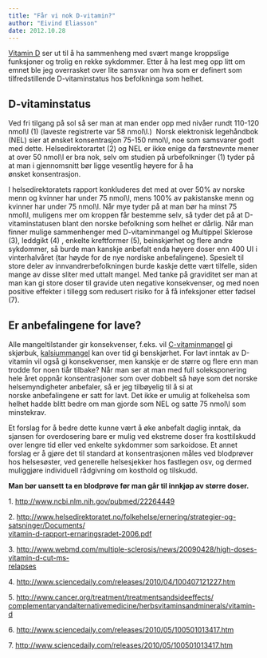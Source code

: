 ```yaml
---
title: "Får vi nok D-vitamin?"
author: "Eivind Eliasson"
date: 2012.10.28
---
```


[Vitamin D](http://www.friskogfunksjonell.no/d-vitamin/ "D-vitamin") ser ut til å ha sammenheng med svært mange kroppslige funksjoner og trolig en rekke sykdommer. Etter å ha lest meg opp litt om emnet ble jeg overrasket over lite samsvar om hva som er definert som tilfredstillende D-vitaminstatus hos befolkninga som helhet.

## D-vitaminstatus

Ved fri tilgang på sol så ser man at man ender opp med nivåer rundt 110-120 nmol\\l (1) (laveste registrerte var 58 nmol\\l.)  Norsk elektronisk legehåndbok (NEL) sier at ønsket konsentrasjon 75-150 nmol\\l, noe som samsvarer godt med dette. Helsedirektorartet (2) og NEL er ikke enige da førstnevnte mener at over 50 nmol\\l er bra nok, selv om studien på urbefolkninger (1) tyder på at man i gjennomsnitt bør ligge vesentlig høyere for å ha ønsket konsentrasjon.

I helsedirektoratets rapport konkluderes det med at over 50% av norske menn og kvinner har under 75 nmol\\l, mens 100% av pakistanske menn og kvinner har under 75 nmol\\l. Når mye tyder på at man bør ha minst 75 nmol\\l, muligens mer om kroppen får bestemme selv, så tyder det på at D-vitaminstatusen blant den norske befolkning som helhet er dårlig. Når man finner mulige sammenhenger med D-vitaminmangel og Multippel Sklerose (3), leddgikt (4) , enkelte kreftformer (5), beinskjørhet og flere andre sykdommer, så burde man kanskje anbefalt enda høyere doser enn 400 UI i vinterhalvåret (tar høyde for de nye nordiske anbefalingene). Spesielt til store deler av innvandrerbefolkningen burde kaskje dette vært tilfelle, siden mange av disse sliter med uttalt mangel. Med tanke på graviditet ser man at man kan gi store doser til gravide uten negative konsekvenser, og med noen positive effekter i tillegg som redusert risiko for å få infeksjoner etter fødsel (7).

## Er anbefalingene for lave?

Alle mangeltilstander gir konsekvenser, f.eks. vil [C-vitaminmangel](http://www.friskogfunksjonell.no/c-vitamin/ "C-vitamin") gi skjørbuk, [kalsiummangel](http://www.friskogfunksjonell.no/kalsium/ "Kalsium") kan over tid gi benskjørhet. For lavt inntak av D-vitamin vil også gi konsekvenser, men kanskje er de større og flere enn man trodde for noen tiår tilbake? Når man ser at man med full soleksponering hele året oppnår konsentrasjoner som over dobbelt så høye som det norske helsemyndigheter anbefaler, så er jeg tilbøyelig til å si at norske anbefalingene er satt for lavt. Det ikke er umulig at folkehelsa som helhet hadde blitt bedre om man gjorde som NEL og satte 75 nmol\\l som minstekrav.

Et forslag for å bedre dette kunne vært å øke anbefalt daglig inntak, da sjansen for overdosering bare er mulig ved ekstreme doser fra kosttilskudd over lengre tid eller ved enkelte sykdommer som sarkoidose. Et annet forslag er å gjøre det til standard at konsentrasjonen måles ved blodprøver hos helsesøster, ved generelle helsesjekker hos fastlegen osv, og dermed muliggjøre individuell rådgivning om kosthold og tilskudd.

**Man bør uansett ta en blodprøve før man går til innkjøp av større doser.**

1\. <http://www.ncbi.nlm.nih.gov/pubmed/22264449>

2\. [http://www.helsedirektoratet.no/folkehelse/ernering/strategier-og-satsninger/Documents/](http://www.helsedirektoratet.no/folkehelse/ernering/strategier-og-satsninger/Documents/ vitamin-d-rapport-ernaringsradet-2006.pdf)\
[vitamin-d-rapport-ernaringsradet-2006.pdf](http://www.helsedirektoratet.no/folkehelse/ernering/strategier-og-satsninger/Documents/ vitamin-d-rapport-ernaringsradet-2006.pdf)

3\. [http://www.webmd.com/multiple-sclerosis/news/20090428/high-doses-vitamin-d-cut-ms-](http://www.webmd.com/multiple-sclerosis/news/20090428/high-doses-vitamin-d-cut-ms- relapses)\
[relapses](http://www.webmd.com/multiple-sclerosis/news/20090428/high-doses-vitamin-d-cut-ms- relapses)

4\. <http://www.sciencedaily.com/releases/2010/04/100407121227.htm>

5\. [http://www.cancer.org/treatment/treatmentsandsideeffects/](http://www.cancer.org/treatment/treatmentsandsideeffects/ complementaryandalternativemedicine/herbsvitaminsandminerals/vitamin-d)\
[complementaryandalternativemedicine/herbsvitaminsandminerals/vitamin-d](http://www.cancer.org/treatment/treatmentsandsideeffects/ complementaryandalternativemedicine/herbsvitaminsandminerals/vitamin-d)

6\. <http://www.sciencedaily.com/releases/2010/05/100501013417.htm>

7\. <http://www.sciencedaily.com/releases/2010/05/100501013417.htm>
